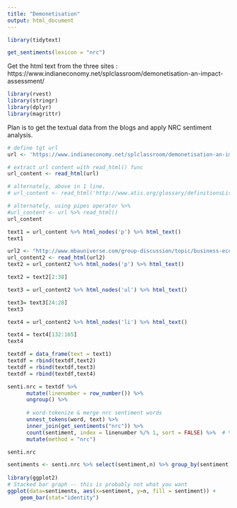```yaml
---
title: "Demonetisation"
output: html_document
---
```


```r
library(tidytext)

get_sentiments(lexicon = "nrc")
```

Get the html text from the three sites :
https://www.indianeconomy.net/splclassroom/demonetisation-an-impact-assessment/

```r
library(rvest)
library(stringr)
library(dplyr)
library(magrittr)
```

Plan is to get the textual data from the blogs and apply NRC sentiment analysis.  

```r
# define tgt url
url <- 'https://www.indianeconomy.net/splclassroom/demonetisation-an-impact-assessment/'    

# extract url content with read_html() func
url_content <- read_html(url)    

# alternately, above in 1 line.
# url_content <- read_html('http://www.atis.org/glossary/definitionsList.aspx?find=A&kw=0')

# alternately, using pipes operator %>%
#url_content <- url %>% read_html() 
url_content
```

```r
text1 = url_content %>% html_nodes('p') %>% html_text()
text1
```
```r
url2 <- "http://www.mbauniverse.com/group-discussion/topic/business-economy/demonetisation"
url_content2 <- read_html(url2)  
text2 = url_content2 %>% html_nodes('p') %>% html_text()

text2 = text2[2:38]
```
```r

text3 = url_content2 %>% html_nodes('ul') %>% html_text()

text3= text3[24:28]
text3
```

```r
text4 = url_content2 %>% html_nodes('li') %>% html_text()

text4 = text4[132:165]
text4
```


```r
textdf = data_frame(text = text1)
textdf = rbind(textdf,text2)
textdf = rbind(textdf,text3)
textdf = rbind(textdf,text4)
```

```r
senti.nrc = textdf %>%
      mutate(linenumber = row_number()) %>%
      ungroup() %>%
  
      # word-tokenize & merge nrc sentiment words
      unnest_tokens(word, text) %>%
      inner_join(get_sentiments("nrc")) %>%
      count(sentiment, index = linenumber %/% 1, sort = FALSE) %>%  # %/% gives quotient
      mutate(method = "nrc")

senti.nrc
```

```r
sentiments <- senti.nrc %>% select(sentiment,n) %>% group_by(sentiment) %>% summarize_all(sum)
  
library(ggplot2)
# Stacked bar graph -- this is probably not what you want
ggplot(data=sentiments, aes(x=sentiment, y=n, fill = sentiment)) +
    geom_bar(stat="identity")
```

